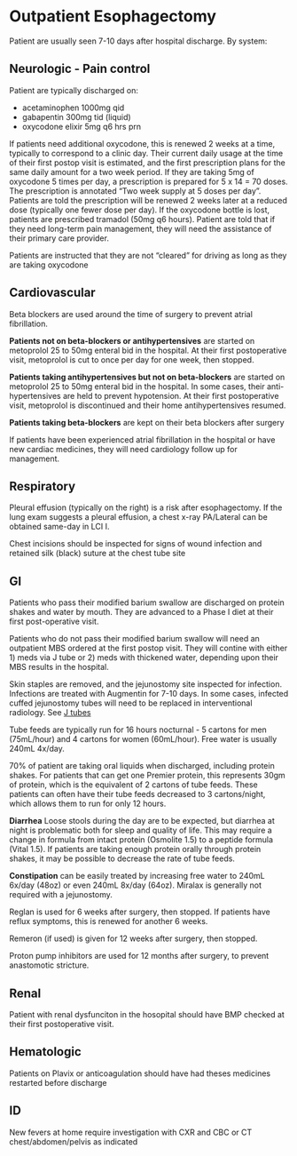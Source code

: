# Outpatient Esophagectomy {#outpt_mie}

Patient are usually seen 7-10 days after hospital discharge. By system:

## Neurologic - Pain control

Patient are typically discharged on:

- acetaminophen 1000mg qid
- gabapentin 300mg tid (liquid)
- oxycodone elixir 5mg q6 hrs prn

If patients need additional oxycodone, this is renewed 2 weeks at a time, typically to correspond to a clinic day.  Their current daily usage at the time of their first postop visit is estimated, and the first prescription plans for the same daily amount for a two week period.  If they are taking 5mg of oxycodone 5 times per day, a prescription is prepared for 5 x 14 = 70 doses. The prescription is annotated "Two week supply at 5 doses per day".  Patients are told the prescription will be renewed 2 weeks later at a reduced dose (typically one fewer dose per day). If the oxycodone bottle is lost, patients are prescribed tramadol (50mg q6 hours).  Patient are told that if they need long-term pain management, they will need the assistance of their primary care provider.

Patients are instructed that they are not "cleared" for driving as long as they are taking oxycodone

## Cardiovascular

Beta blockers are used around the time of surgery to prevent atrial fibrillation. 

**Patients not on beta-blockers or antihypertensives** are started on metoprolol 25 to 50mg enteral bid in the hospital. At their first postoperative visit, metoprolol is cut to once per day for one week, then stopped.

**Patients taking antihypertensives but not on beta-blockers** are started on metoprolol 25 to 50mg enteral bid in the hospital. In some cases, their anti-hypertensives are held to prevent hypotension.  At their first postoperative visit, metoprolol is discontinued and their home antihypertensives resumed.

**Patients taking beta-blockers** are kept on their beta blockers after surgery

If patients have been experienced atrial fibrillation in the hospital or have new cardiac medicines, they will need cardiology follow up for management.

## Respiratory

Pleural effusion (typically on the right) is a risk after esophagectomy.  If the lung exam suggests a pleural effusion, a chest x-ray PA/Lateral can be obtained same-day in LCI I.

Chest incisions should be inspected for signs of wound infection and retained silk (black) suture at the chest tube site

## GI

Patients who pass their modified barium swallow are discharged on protein shakes and water by mouth. They are advanced to a Phase I diet at their first post-operative visit.

Patients who do not pass their modified barium swallow will need an outpatient MBS ordered at the first postop visit.  They will contine with either 1) meds via J tube or 2) meds with thickened water, depending upon their MBS results in the hospital.

Skin staples are removed, and the jejunostomy site inspected for infection.  Infections are treated with Augmentin for 7-10 days.  In some cases, infected cuffed jejunostomy tubes will need to be replaced in interventional radiology.  See [J tubes](31-outpt_jejunostomy.htm)

Tube feeds are typically run for 16 hours nocturnal - 5 cartons for men (75mL/hour) and 4 cartons for women (60mL/hour). Free water is usually 240mL 4x/day.

70% of patient are taking oral liquids when discharged, including protein shakes.  For patients that can get one Premier protein, this represents 30gm of protein, which is the equivalent of 2 cartons of tube feeds.  These patients can often have their tube feeds decreased to 3 cartons/night, which allows them to run for only 12 hours. 

**Diarrhea** Loose stools during the day are to be expected, but diarrhea at night is problematic both for sleep and quality of life. This may require a change in formula from intact protein (Osmolite 1.5) to a peptide formula (Vital 1.5).  If patients are taking enough protein orally through protein shakes, it may be possible to decrease the rate of tube feeds.

**Constipation** can be easily treated by increasing free water to 240mL 6x/day (48oz) or even 240mL 8x/day (64oz).  Miralax is generally not required with a jejunostomy.

Reglan is used for 6 weeks after surgery, then stopped. If patients have reflux symptoms, this is renewed for another 6 weeks.

Remeron (if used) is given for 12 weeks after surgery, then stopped.

Proton pump inhibitors are used for 12 months after surgery, to prevent anastomotic stricture.

## Renal

Patient with renal dysfunciton in the hosopital should have BMP checked at their first postoperative visit.

## Hematologic

Patients on Plavix or anticoagulation should have had theses medicines restarted before discharge

## ID

New fevers at home require investigation with CXR and CBC or CT chest/abdomen/pelvis as indicated